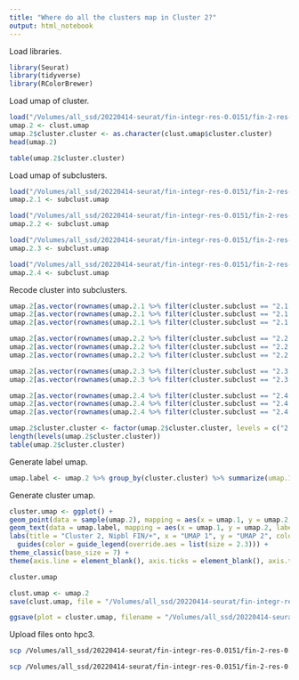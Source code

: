 ```yaml
---
title: "Where do all the clusters map in Cluster 2?"
output: html_notebook
---
```


Load libraries.
```r
library(Seurat)
library(tidyverse)
library(RColorBrewer)
```

Load umap of cluster.
```r
load("/Volumes/all_ssd/20220414-seurat/fin-integr-res-0.0151/fin-2-res-0.067/umap-by-cluster-fin-2-res-0.067.Robj")
umap.2 <- clust.umap
umap.2$cluster.cluster <- as.character(clust.umap$cluster.cluster)
head(umap.2)

table(umap.2$cluster.cluster)
```

Load umap of subclusters.
```r
load("/Volumes/all_ssd/20220414-seurat/fin-integr-res-0.0151/fin-2-res-0.067/fin-2.1-res-0.177/umap-by-cluster-fin-2.1-res-0.177.Robj")
umap.2.1 <- subclust.umap

load("/Volumes/all_ssd/20220414-seurat/fin-integr-res-0.0151/fin-2-res-0.067/fin-2.2-res-0.148/umap-by-cluster-fin-2.2-res-0.148.Robj")
umap.2.2 <- subclust.umap

load("/Volumes/all_ssd/20220414-seurat/fin-integr-res-0.0151/fin-2-res-0.067/fin-2.3-res-0.079/umap-by-cluster-fin-2.3-res-0.079.Robj")
umap.2.3 <- subclust.umap

load("/Volumes/all_ssd/20220414-seurat/fin-integr-res-0.0151/fin-2-res-0.067/fin-2.4-res-0.212/umap-by-cluster-fin-2.4-res-0.212.Robj")
umap.2.4 <- subclust.umap
```

Recode cluster into subclusters.
```r
umap.2[as.vector(rownames(umap.2.1 %>% filter(cluster.subclust == "2.1.1"))), "cluster.cluster"] <- "2.1.1"
umap.2[as.vector(rownames(umap.2.1 %>% filter(cluster.subclust == "2.1.2"))), "cluster.cluster"] <- "2.1.2"
umap.2[as.vector(rownames(umap.2.1 %>% filter(cluster.subclust == "2.1.3"))), "cluster.cluster"] <- "2.1.3"

umap.2[as.vector(rownames(umap.2.2 %>% filter(cluster.subclust == "2.2.1"))), "cluster.cluster"] <- "2.2.1"
umap.2[as.vector(rownames(umap.2.2 %>% filter(cluster.subclust == "2.2.2"))), "cluster.cluster"] <- "2.2.2"
umap.2[as.vector(rownames(umap.2.2 %>% filter(cluster.subclust == "2.2.3"))), "cluster.cluster"] <- "2.2.3"

umap.2[as.vector(rownames(umap.2.3 %>% filter(cluster.subclust == "2.3.1"))), "cluster.cluster"] <- "2.3.1"
umap.2[as.vector(rownames(umap.2.3 %>% filter(cluster.subclust == "2.3.2"))), "cluster.cluster"] <- "2.3.2"

umap.2[as.vector(rownames(umap.2.4 %>% filter(cluster.subclust == "2.4.1"))), "cluster.cluster"] <- "2.4.1"
umap.2[as.vector(rownames(umap.2.4 %>% filter(cluster.subclust == "2.4.2"))), "cluster.cluster"] <- "2.4.2"
umap.2[as.vector(rownames(umap.2.4 %>% filter(cluster.subclust == "2.4.3"))), "cluster.cluster"] <- "2.4.3"

umap.2$cluster.cluster <- factor(umap.2$cluster.cluster, levels = c("2.1.1", "2.1.2", "2.1.3", "2.2.1", "2.2.2", "2.2.3", "2.3.1", "2.3.2", "2.4.1", "2.4.2", "2.4.3"))
length(levels(umap.2$cluster.cluster))
table(umap.2$cluster.cluster)
```

Generate label umap.
```r
umap.label <- umap.2 %>% group_by(cluster.cluster) %>% summarize(umap.1 = median(umap.1), umap.2 = median(umap.2))
```

Generate cluster umap.
```r
cluster.umap <- ggplot() +
geom_point(data = sample(umap.2), mapping = aes(x = umap.1, y = umap.2, color = cluster.cluster), shape = 20, stroke = 0, size = 0.5) +
geom_text(data = umap.label, mapping = aes(x = umap.1, y = umap.2, label = cluster.cluster), size = 2.3) +
labs(title = "Cluster 2, Nipbl FIN/+", x = "UMAP 1", y = "UMAP 2", color = "Cluster") +
  guides(color = guide_legend(override.aes = list(size = 2.3))) +
theme_classic(base_size = 7) +
theme(axis.line = element_blank(), axis.ticks = element_blank(), axis.text = element_blank(), plot.title = element_text(hjust = 0.5, size = 7), legend.key.size = unit(7, "pt"))

cluster.umap
```

```r
clust.umap <- umap.2
save(clust.umap, file = "/Volumes/all_ssd/20220414-seurat/fin-integr-res-0.0151/fin-2-res-0.067/umap-by-cluster-fin-2-res-0.067-11.Robj")
```

```r
ggsave(plot = cluster.umap, filename = "/Volumes/all_ssd/20220414-seurat/fin-integr-res-0.0151/fin-2-res-0.067/umap-by-cluster-fin-2-res-0.067-11.png", device = "png", width = 3.5, height = 2.15, units = "in")
```

Upload files onto hpc3.
```bash
scp /Volumes/all_ssd/20220414-seurat/fin-integr-res-0.0151/fin-2-res-0.067/umap-by-cluster-fin-2-res-0.067-11.png schea2@hpc3.rcic.uci.edu:/share/crsp/lab/alcalof/schea2/20220414-seurat/fin-integr-res-0.0151/fin-2-res-0.067

scp /Volumes/all_ssd/20220414-seurat/fin-integr-res-0.0151/fin-2-res-0.067/umap-by-cluster-fin-2-res-0.067-11.Robj schea2@hpc3.rcic.uci.edu:/share/crsp/lab/alcalof/schea2/20220414-seurat/fin-integr-res-0.0151/fin-2-res-0.067
```